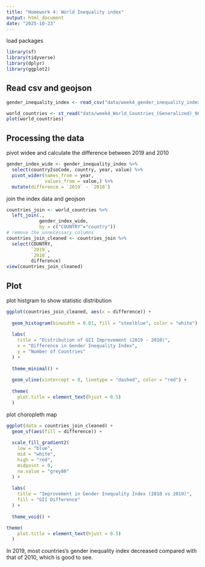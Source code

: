 ```yaml
---
title: "Homework 4: World Inequality index"
output: html_document
date: "2025-10-23"
---
```

load packages
```r
library(sf)
library(tidyverse)
library(dplyr)
library(ggplot2)
```

## Read csv and geojson
```r
gender_inequality_index <- read_csv("data/week4_gender_inequality_index.csv")

world_countries <- st_read("data/week4_World_Countries_(Generalized)_9029012925078512962.geojson")
plot(world_countries)
```

## Processing the data

pivot widee and calculate the difference between 2019 and 2010
```r
gender_index_wide <- gender_inequality_index %>%
  select(countryIsoCode, country, year, value) %>%
  pivot_wider(names_from = year,
              values_from = value,) %>%
  mutate(difference = `2019` - `2010`)
```

join the index data and geojson
```r
countries_join <- world_countries %>%
  left_join(.,
            gender_index_wide,
            by = c("COUNTRY"="country")) 
# remove the unnecessary columns  
countries_join_cleaned <- countries_join %>%
  select(COUNTRY,
         `2019`,
         `2010`,
         difference)
view(countries_join_cleaned)
```

## Plot
plot histgram to show statistic distribution
```r
ggplot(countries_join_cleaned, aes(x = difference)) +
  
  geom_histogram(binwidth = 0.01, fill = "steelblue", color = "white") +
  
  labs(
    title = "Distribution of GII Improvement (2019 - 2010)",
    x = "Difference in Gender Inequality Index",
    y = "Number of Countries"
  ) +
  
  theme_minimal() +
  
  geom_vline(xintercept = 0, linetype = "dashed", color = "red") +
  
  theme(
    plot.title = element_text(hjust = 0.5) 
  )
```

plot choropleth map
```r
ggplot(data = countries_join_cleaned) +
  geom_sf(aes(fill = difference)) +
  
  scale_fill_gradient2(
    low = "blue",    
    mid = "white",    
    high = "red",     
    midpoint = 0,    
    na.value = "grey80"
  ) +
  
  labs(
    title = "Improvement in Gender Inequality Index (2010 vs 2019)",
    fill = "GII Difference" 
  ) +
  
  theme_void() +

theme(
    plot.title = element_text(hjust = 0.5) 
  )
```

In 2019, most countries's gender inequality index decreased compared with that of 2010, which is good to see.